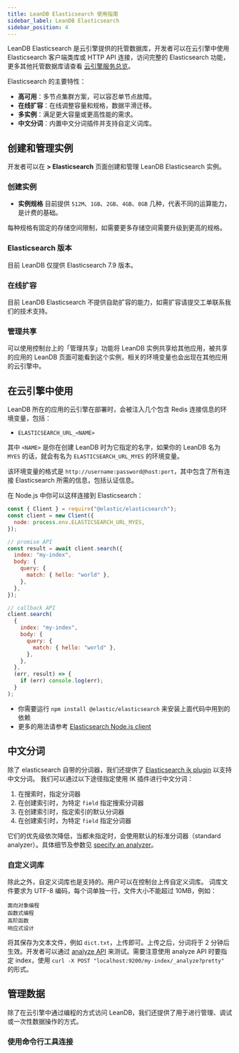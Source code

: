 ```yaml
---
title: LeanDB Elasticsearch 使用指南
sidebar_label: LeanDB Elasticsearch
sidebar_position: 4
---
```



LeanDB Elasticsearch 是云引擎提供的托管数据库，开发者可以在云引擎中使用 Elasticsearch 客户端类库或 HTTP API 连接，访问完整的 Elasticsearch 功能，更多其他托管数据库请查看 [云引擎服务总览](/sdk/engine/overview)。

Elasticsearch 的主要特性：

- **高可用**：多节点集群方案，可以容忍单节点故障。
- **在线扩容**：在线调整容量和规格，数据平滑迁移。
- **多实例**：满足更大容量或更高性能的需求。
- **中文分词**：内置中文分词插件并支持自定义词库。

## 创建和管理实例

开发者可以在 **<PathToEngine /> > Elasticsearch** 页面创建和管理 LeanDB Elasticsearch 实例。

### 创建实例

<LeandbCreateInstance>

- **实例规格** 目前提供 `512M`、`1GB`、`2GB`、`4GB`、`8GB` 几种，代表不同的运算能力，是计费的基础。

每种规格有固定的存储空间限制，如需要更多存储空间需要升级到更高的规格。

</LeandbCreateInstance>

### Elasticsearch 版本

目前 LeanDB 仅提供 Elasticsearch 7.9 版本。

### 在线扩容

目前 LeanDB Elasticsearch 不提供自助扩容的能力，如需扩容请提交工单联系我们的技术支持。

### 管理共享

可以使用控制台上的「管理共享」功能将 LeanDB 实例共享给其他应用，被共享的应用的 LeanDB 页面可能看到这个实例，相关的环境变量也会出现在其他应用的云引擎中。

## 在云引擎中使用

LeanDB 所在的应用的云引擎在部署时，会被注入几个包含 Redis 连接信息的环境变量，包括：

- `ELASTICSEARCH_URL_<NAME>`

其中 `<NAME>` 是你在创建 LeanDB 时为它指定的名字，如果你的 LeanDB 名为 `MYES` 的话，就会有名为 `ELASTICSEARCH_URL_MYES` 的环境变量。

该环境变量的格式是 `http://username:password@host:port`，其中包含了所有连接 Elasticsearch 所需的信息，包括认证信息。

<EngineRuntimes>
<TabItem value='nodejs'>

在 Node.js 中你可以这样连接到 Elasticsearch：

```javascript
const { Client } = require("@elastic/elasticsearch");
const client = new Client({
  node: process.env.ELASTICSEARCH_URL_MYES,
});

// promise API
const result = await client.search({
  index: "my-index",
  body: {
    query: {
      match: { hello: "world" },
    },
  },
});

// callback API
client.search(
  {
    index: "my-index",
    body: {
      query: {
        match: { hello: "world" },
      },
    },
  },
  (err, result) => {
    if (err) console.log(err);
  }
);
```

- 你需要运行 `npm install @elastic/elasticsearch` 来安装上面代码中用到的依赖
- 更多的用法请参考 [Elasticsearch Node.js client](https://www.elastic.co/guide/en/elasticsearch/client/javascript-api/current/index.html)

</TabItem>
</EngineRuntimes>

## 中文分词

除了 elasticsearch 自带的分词器，我们还提供了
[Elasticsearch ik plugin](https://github.com/medcl/elasticsearch-analysis-ik) 以支持中文分词。
我们可以通过以下途径指定使用 IK 插件进行中文分词：

1. 在搜索时，指定分词器
2. 在创建索引时，为特定 `field` 指定搜索分词器
3. 在创建索引时，指定索引的默认分词器
4. 在创建索引时，为特定 `field` 指定分词器

它们的优先级依次降低，当都未指定时，会使用默认的标准分词器（standard analyzer）。具体细节及参数见 [specify an analyzer](https://www.elastic.co/guide/en/elasticsearch/reference/7.x/specify-analyzer.html)。

### 自定义词库

除此之外，自定义词库也是支持的。用户可以在控制台上传自定义词库。
词库文件要求为 UTF-8 编码，每个词单独一行，文件大小不能超过 10MB，例如：

```
面向对象编程
函数式编程
高阶函数
响应式设计
```

将其保存为文本文件，例如 `dict.txt`，上传即可。上传之后，分词将于 2 分钟后生效。开发者可以通过 [analyze API](https://www.elastic.co/guide/en/elasticsearch/reference/7.x/test-analyzer.html) 来测试。需要注意使用 analyze API 时要指定 index，使用 `curl -X POST "localhost:9200/my-index/_analyze?pretty"` 的形式。

## 管理数据

除了在云引擎中通过编程的方式访问 LeanDB，我们还提供了用于进行管理、调试或一次性数据操作的方式。

### 使用命令行工具连接

<LeandbCliAccess />
